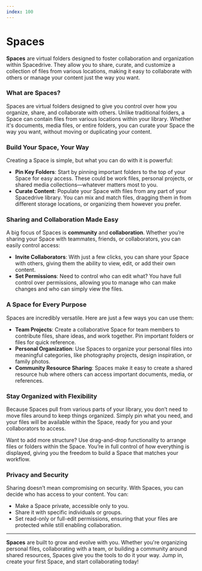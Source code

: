 ```yaml
---
index: 100
---
```


# Spaces

<Notice
	type="note"
	title="WIP"
	text="This feature is not available yet, please check our [roadmap](/roadmap)."
/>

**Spaces** are virtual folders designed to foster collaboration and organization within Spacedrive. They allow you to share, curate, and customize a collection of files from various locations, making it easy to collaborate with others or manage your content just the way you want.

### What are Spaces?

Spaces are virtual folders designed to give you control over how you organize, share, and collaborate with others. Unlike traditional folders, a Space can contain files from various locations within your library. Whether it's documents, media files, or entire folders, you can curate your Space the way you want, without moving or duplicating your content.

### Build Your Space, Your Way

Creating a Space is simple, but what you can do with it is powerful:

- **Pin Key Folders**: Start by pinning important folders to the top of your Space for easy access. These could be work files, personal projects, or shared media collections—whatever matters most to you.
- **Curate Content**: Populate your Space with files from any part of your Spacedrive library. You can mix and match files, dragging them in from different storage locations, or organizing them however you prefer.

### Sharing and Collaboration Made Easy

A big focus of Spaces is **community** and **collaboration**. Whether you’re sharing your Space with teammates, friends, or collaborators, you can easily control access:

- **Invite Collaborators**: With just a few clicks, you can share your Space with others, giving them the ability to view, edit, or add their own content.
- **Set Permissions**: Need to control who can edit what? You have full control over permissions, allowing you to manage who can make changes and who can simply view the files.

### A Space for Every Purpose

Spaces are incredibly versatile. Here are just a few ways you can use them:

- **Team Projects**: Create a collaborative Space for team members to contribute files, share ideas, and work together. Pin important folders or files for quick reference.
- **Personal Organization**: Use Spaces to organize your personal files into meaningful categories, like photography projects, design inspiration, or family photos.
- **Community Resource Sharing**: Spaces make it easy to create a shared resource hub where others can access important documents, media, or references.

### Stay Organized with Flexibility

Because Spaces pull from various parts of your library, you don’t need to move files around to keep things organized. Simply pin what you need, and your files will be available within the Space, ready for you and your collaborators to access.

Want to add more structure? Use drag-and-drop functionality to arrange files or folders within the Space. You’re in full control of how everything is displayed, giving you the freedom to build a Space that matches your workflow.

### Privacy and Security

Sharing doesn’t mean compromising on security. With Spaces, you can decide who has access to your content. You can:

- Make a Space private, accessible only to you.
- Share it with specific individuals or groups.
- Set read-only or full-edit permissions, ensuring that your files are protected while still enabling collaboration.

---

**Spaces** are built to grow and evolve with you. Whether you're organizing personal files, collaborating with a team, or building a community around shared resources, Spaces give you the tools to do it your way. Jump in, create your first Space, and start collaborating today!
